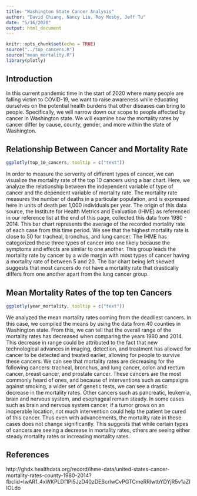 ```yaml
---
title: "Washington State Cancer Analysis"
author: "David Chiang, Nancy Liu, Roy Mosby, Jeff Tu"
date: "5/16/2020"
output: html_document
---
```


```r
knitr::opts_chunk$set(echo = TRUE)
source("../top_cancers.R")
source("mean_mortality.R")
library(plotly)
```
## Introduction
In this current pandemic time in the start of 2020 where many people are falling
victim to COVID-19, we want to raise awareness while educating ourselves on
the potential health burdens that other diseases can bring to people. Specifically,
we will narrow down our scope to people affected by cancer in Washington state.
We will examine how the mortality rates by cancer differ by cause, county,
gender, and more within the state of Washington.


## Relationship Between Cancer and Mortality Rate 
```r
ggplotly(top_10_cancers, tooltip = c("text"))
```
In order to measure the serverity of different types of cancer, we can visualize
the mortality rate of the top 10 cancers using a bar chart. Here, we analyze
the relationship between the independent variable of type of cancer and the
dependent variable of mortality rate. The mortality rate measures the number of
deaths in a particular population, and is expressed here in units of death per
1,000 individuals per year. The origin of this data source, the Institute for
Health Metrics and Evaluation (IHME) as referenced in our reference list
at the end of this page, collected this data from 1980 - 2014. This bar chart
represents the average of the recorded mortality rate of each case from this
time period. We see that the highest mortality rate is close to 50 for 
tracheal, bronchus, and lung cancer. The IHME has categorized these three types
of cancer into one likely because the symptoms and effects are similar to one
another. This group leads the mortality rate by cancer by a wide margin with
most types of cancer having a mortality rate of between 5 and 20. The
bar chart being left skewed suggests that most cancers do not have a mortality
rate that drastically differs from one another apart from the lung cancer group.

## Mean Mortality Rates of the top ten Cancers
```r
ggplotly(year_mortality, tooltip = c("text"))
```
We analyzed the mean mortality rates coming from the deadliest cancers. In this case, we compiled the means by using the data from 40 counties in Washington state. From this, we can tell that the overall range of the mortality rates has decreased when comparing the years 1980 and 2014. This decrease in range could be attributed to the fact that new technological advances in imaging, detection, and treatment has allowed for cancer to be detected and treated earlier, allowing for people to survive these cancers. We can see that mortality rates are decreasing for the following cancers: tracheal, bronchus, and lung cancer, colon and rectum cancer, breast cancer, and prostate cancer. These cancers are the most commonly heard of ones, and because of interventions such as campaigns against smoking, a wider set of genetic tests, we can see a drastic decrease in the mortality rates. Other cancers such as pancreatic, leukemia, brain and nervous system, and esophageal remain steady. In some cases such as brain and nervous system cancer, if a tumor grows on an inoperable location, not much intervention could help the patient be cured of this cancer. Thus even with advancements, the mortality rate in these cases does not change significantly. This suggests that while certain types of cancers are seeing a decrease in mortality rates, others are seeing either steady mortality rates or increasing mortality rates.

## References
http://ghdx.healthdata.org/record/ihme-data/united-states-cancer-mortality-rates-county-1980-2014?fbclid=IwAR1_4xWKPLDf1Pl5JzD40zDEScrIwCvPGTCmeRRlwtbYDYjR5v1aZIIOLdo
